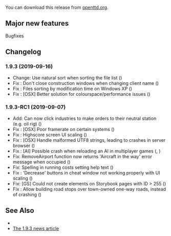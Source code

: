 {{en/-}}
{{en/Archive/OpenTTD/Navigation}}

{{en/Archive/OpenTTD/NaviPrevNext|prev=en/Archive/OpenTTD/OpenTTD 1.9.2|next=en/Archive/OpenTTD/OpenTTD 1.10.0|date=2019-09-16}}

You can download this release from [http://www.openttd.org/download-stable/1.9.3 openttd.org].

==Major new features==
Bugfixes

==Changelog==
=== 1.9.3 (2019-09-16) ===
* Change: Use natural sort when sorting the file list ({{en/GHIssue|7727}})
* Fix {{en/GHIssue|7479}}: Don't close construction windows when changing client name ({{en/GHIssue|7728}})
* Fix {{en/GHIssue|7731}}: Files sorting by modification time on Windows XP ({{en/GHIssue|7731}})
* Fix {{en/GHIssue|7644}}: [OSX] Better solution for colourspace/performance issues ({{en/GHIssue|7741}})


=== 1.9.3-RC1 (2019-09-07) ===
* Add: Can now click industries to make orders to their neutral station (e.g. oil rig) ({{en/GHIssue|7709}})
* Fix {{en/GHIssue|7644}}: [OSX] Poor framerate on certain systems ({{en/GHIssue|7721}})
* Fix {{en/GHIssue|7702}}: Highscore screen UI scaling ({{en/GHIssue|7714}})
* Fix {{en/GHIssue|7704}}: [OSX] Handle malformed UTF8 strings, leading to crashes in server browser ({{en/GHIssue|7705}})
* Fix {{en/GHIssue|7188}}: [AI] Possible crash when reloading an AI in multiplayer games ({{en/GHIssue|7701}}, {{en/GHIssue|7725}})
* Fix: RemoveAirport function now returns 'Aircraft in the way' error message when occupied ({{en/GHIssue|7690}})
* Fix: Spelling in running costs setting help text ({{en/GHIssue|7686}})
* Fix {{en/GHIssue|7655}}: 'Decrease' buttons in cheat window not working properly with UI scaling ({{en/GHIssue|7669}})
* Fix: [GS] Could not create elements on Storybook pages with ID > 255 ({{en/GHIssue|7657}})
* Fix {{en/GHIssue|7626}}: Allow building road stops over town-owned one-way roads, instead of crashing ({{en/GHIssue|7627}})


==See Also==
* {{en/Forum|topic=85985|Forum topic for 1.9.3}}
* [https://www.openttd.org/news/2019/09/16/openttd-1-9-3.html The 1.9.3 news article]